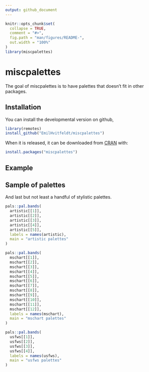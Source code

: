 ```yaml
---
output: github_document
---
```


<!-- README.md is generated from README.Rmd. Please edit that file -->

```r
knitr::opts_chunk$set(
  collapse = TRUE,
  comment = "#>",
  fig.path = "man/figures/README-",
  out.width = "100%"
)
library(miscpalettes)
```
# miscpalettes

The goal of miscpalettes is to have palettes that doesn't fit in other packages.

## Installation

You can install the developmental version on github,

```r
library(remotes)
install_github("EmilHvitfeldt/miscpalettes")
```

When it is released, it can be downloaded from [CRAN](https://CRAN.R-project.org) with:

``` r
install.packages("miscpalettes")
```

## Example

## Sample of palettes

And last but not least a handful of stylistic palettes.

```r
pals::pal.bands(
  artistic[[1]],
  artistic[[2]],
  artistic[[3]],
  artistic[[4]],
  artistic[[5]],
  labels = names(artistic),
  main = "artistic palettes"
)
```

```r
pals::pal.bands(
  mschart[[1]],
  mschart[[2]],
  mschart[[3]],
  mschart[[4]],
  mschart[[5]],
  mschart[[6]],
  mschart[[7]],
  mschart[[8]],
  mschart[[9]],
  mschart[[10]],
  mschart[[11]],
  mschart[[12]],
  labels = names(mschart),
  main = "mschart palettes"
)
```

```r
pals::pal.bands( 
  usfws[[1]],
  usfws[[2]],
  usfws[[3]],
  usfws[[4]],
  labels = names(usfws),
  main = "usfws palettes"
)
```

